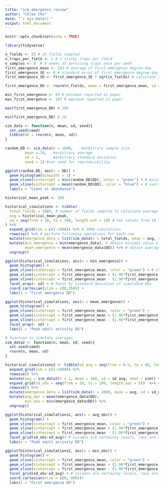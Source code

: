 ```yaml
---
title: "scm_emergence_review"
author: "Chloe Cho"
date: "`r Sys.Date()`"
output: html_document
---
```


```r
knitr::opts_chunk$set(echo = TRUE)

library(tidyverse) 
```


```r

n_fields <- 25 # 25 fields sampled
n_traps_per_field <- 2 # 2 sticky traps per field
n_samples <- 6  # 6 weeks of servicing traps once per week
first_emergence_mean <- 103 # average of first emergence degree-day
first_emergence_SE <- 8 # standard error of first emergence degree-day
first_emergence_SD <- first_emergence_SE * sqrt(n_fields) # calculate standard deviation of first emergence (SE = SD / sqrt(n))

first_emergence_DD <- rnorm(n_fields, mean = first_emergence_mean, sd = first_emergence_SD) # simulate DD distribution

min_first_emergence <- 57 # minimum reported in paper
max_first_emergence <- 197 # maximum reported in paper

max(first_emergence_DD) # 180

min(first_emergence_DD) # 20

```


```r

sim_data <- function(n, mean, sd, seed){
  set.seed(seed)
  tibble(DD = rnorm(n, mean, sd))
}

```

```r

random_DD <- sim_data(n = 1000,    #arbitrary sample size
         mean = 10,   #arbitrary average
         sd = 2,      #arbitrary standard deviation
         seed = 1) #set seed for reproducibility

ggplot(random_DD, aes(x = DD)) +
  geom_histogram(binwidth = 1) +
  geom_vline(xintercept = min(random_DD$DD), color = "green") + # minimum value
  geom_vline(xintercept = mean(random_DD$DD), color = "blue") + # average value
  labs(y = "Count or abundance")


```

```r

historical_mean_peak <- 360

historical_simulations <- tibble(
  total_fields = 1000, # number of fields sampled to calculate average (could be larger or smaller)
  avg = historical_mean_peak,
  sd = seq(from = 10, to = 100, length.out = 10) # ten values from 10 to 100 to be used as the standard deviations of the distributions of DDs per field
) %>%
  expand_grid(sim = c(1:1000)) %>% # 1000 simulations
  rowwise() %>% # perform following operations for each row 
  mutate(emergence_data = list(sim_data(n = total_fields, mean = avg, sd = sd, seed = sim))) %>% # create distributions of DDs for 1000 fields with varying standard deviations
  mutate(min_emergence = min(emergence_data), # obtain minimal value of distributions per simulation
         mean_emergence = mean(emergence_data$DD)) %>% # obtain average value of distributions per simulation
  ungroup()

ggplot(historical_simulations, aes(x = min_emergence)) +
  geom_histogram() +
  geom_vline(xintercept = first_emergence_mean, color = "green") + # Cho et al. reported average
  geom_vline(xintercept = first_emergence_mean + (1.96*first_emergence_SD), linetype = 2) + # upper-bound of 95% confidence interval around the mean reported by Cho et al.
  geom_vline(xintercept = first_emergence_mean - (1.96*first_emergence_SD), linetype = 2) + # lower-bound of 95% confidence interval around the mean reported by Cho et al.
  facet_wrap(~ sd) + # facet by standard deviation of simulated DDs
  coord_cartesian(xlim = c(0,350)) +
  labs(x = "First emergence DD")

```
```r

ggplot(historical_simulations, aes(x = mean_emergence)) +
  geom_histogram() +
  geom_vline(xintercept = first_emergence_mean, color = "green") +
  geom_vline(xintercept = first_emergence_mean + (1.96*first_emergence_SD), linetype = 2) +
  geom_vline(xintercept = first_emergence_mean - (1.96*first_emergence_SD), linetype = 2) +
  facet_wrap(~ sd) +
  labs(x = "Peak adult activity DD")

```

```r

# function to simulate averages
sim_data2 <- function(n, mean, sd, seed){
  set.seed(seed)
  rnorm(n, mean, sd)
}

historical_simulations2 <- tibble(sd_avg = seq(from = 0.5, to = 40, length.out = 5)) %>% # range of certainty around the mean
  expand_grid(sim = c(1:1000)) %>%
  rowwise() %>%
  mutate(avg = sim_data2(n = 1, mean = 360, sd = sd_avg, seed = sim)) %>% # generate means from a normal distribution with different degrees of variation
  expand_grid(sd_obs = seq(from = 10, to = 100, length.out = 5))  %>% # generate only five levels of variation in the distribution of observed DDs for simplicity
  rowwise() %>%
  mutate(emergence_data = list(sim_data(n = 1000, mean = avg, sd = sd_obs, seed = sim))) %>%
  mutate(avg_obs = mean(emergence_data$DD),
         min_obs = min(emergence_data$DD)) %>%
  ungroup()

ggplot(historical_simulations2, aes(x = avg_obs)) +
  geom_histogram() +
  geom_vline(xintercept = first_emergence_mean, color = "green") +
  geom_vline(xintercept = first_emergence_mean + (1.96*first_emergence_SD), linetype = 2) +
  geom_vline(xintercept = first_emergence_mean - (1.96*first_emergence_SD), linetype = 2) +
  facet_grid(sd_obs~sd_avg)+ # columns are certainty levels, rows are observational variations
  labs(x = "Peak adult activity DD")

```

```r

ggplot(historical_simulations2, aes(x = min_obs)) +
  geom_histogram() +
  geom_vline(xintercept = first_emergence_mean, color = "green") +
  geom_vline(xintercept = first_emergence_mean + (1.96*first_emergence_SD), linetype = 2) +
  geom_vline(xintercept = first_emergence_mean - (1.96*first_emergence_SD), linetype = 2) +
  facet_grid(sd_obs~sd_avg) + # columns are certainty levels, rows are observational variations
  coord_cartesian(xlim = c(0, 400))+
  labs(x = "First emergence DD")


```
